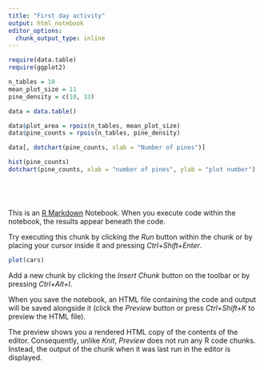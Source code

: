 ```yaml
---
title: "First day activity"
output: html_notebook
editor_options: 
  chunk_output_type: inline
---
```



```r
require(data.table)
require(ggplot2)


```


```r

n_tables = 10
mean_plot_size = 11
pine_density = c(10, 33)

data = data.table()

data$plot_area = rpois(n_tables, mean_plot_size)
data$pine_counts = rpois(n_tables, pine_density)

data[, dotchart(pine_counts, xlab = "Number of pines")]

hist(pine_counts)
dotchart(pine_counts, xlab = "number of pines", ylab = "plot number")





```



```r




```



This is an [R Markdown](http://rmarkdown.rstudio.com) Notebook. When you execute code within the notebook, the results appear beneath the code. 

Try executing this chunk by clicking the *Run* button within the chunk or by placing your cursor inside it and pressing *Ctrl+Shift+Enter*. 

```r
plot(cars)
```

Add a new chunk by clicking the *Insert Chunk* button on the toolbar or by pressing *Ctrl+Alt+I*.

When you save the notebook, an HTML file containing the code and output will be saved alongside it (click the *Preview* button or press *Ctrl+Shift+K* to preview the HTML file).

The preview shows you a rendered HTML copy of the contents of the editor. Consequently, unlike *Knit*, *Preview* does not run any R code chunks. Instead, the output of the chunk when it was last run in the editor is displayed.
